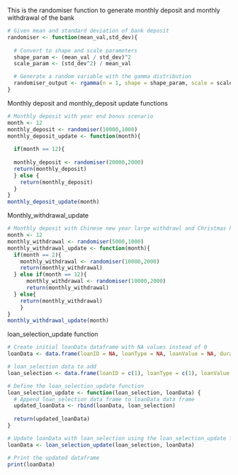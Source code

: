 This is the randomiser function to generate monthly deposit and monthly withdrawal of the bank

```r
# Given mean and standard deviation of bank deposit
randomiser <- function(mean_val,std_dev){
  
  # Convert to shape and scale parameters
  shape_param <- (mean_val / std_dev)^2
  scale_param <- (std_dev^2) / mean_val

  # Generate a random variable with the gamma distribution
  randomiser_output <- rgamma(n = 1, shape = shape_param, scale = scale_param)
}

```


Monthly deposit and monthly_deposit update functions
```r
# Monthly deposit with year end bonus scenario
month <- 12
monthly_deposit <- randomiser(10000,1000)
monthly_deposit_update <- function(month){
  
  if(month == 12){
  
  monthly_deposit <- randomiser(20000,2000)
  return(monthly_deposit)
  } else {
    return(monthly_deposit)
  } 
}
monthly_deposit_update(month)
```

Monthly_withdrawal_update
```r
# Monthly deposit with Chinese new year large withdrawl and Christmas holiday spending scenario
month <- 12
monthly_withdrawal <- randomiser(5000,1000)
monthly_withdrawal_update <- function(month){
  if(month == 2){
    monthly_withdrawal <- randomiser(10000,2000)
    return(monthly_withdrawal)
  } else if(month == 12){
      monthly_withdrawal <- randomiser(10000,2000)
      return(monthly_withdrawal)
  } else{
    return(monthly_withdrawal)
    }
}
monthly_withdrawal_update(month)
```
loan_selection_update function

```r
# Create initial loanData dataframe with NA values instead of 0
loanData <- data.frame(loanID = NA, loanType = NA, loanValue = NA, durationToMaturity = NA)

# loan_selection data to add
loan_selection <- data.frame(loanID = c(1), loanType = c(1), loanValue = c(200), durationToMaturity = c(3))

# Define the loan_selection_update function
loan_selection_update <- function(loan_selection, loanData) {
  # Append loan_selection data frame to loanData data frame
  updated_loanData <- rbind(loanData, loan_selection)
  
  return(updated_loanData)
}

# Update loanData with loan_selection using the loan_selection_update function
loanData <- loan_selection_update(loan_selection, loanData)

# Print the updated dataframe
print(loanData)

```


